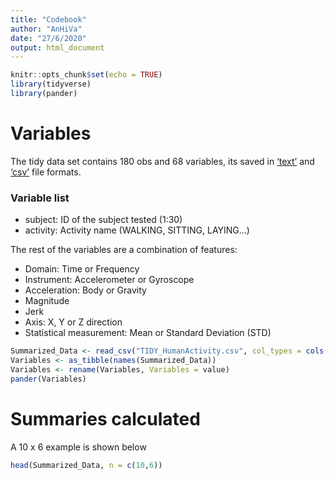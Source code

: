 ```yaml
---
title: "Codebook"
author: "AnHiVa"
date: "27/6/2020"
output: html_document
---
```


```r
knitr::opts_chunk$set(echo = TRUE)
library(tidyverse)
library(pander)
```

# Variables

The tidy data set contains 180 obs and 68 variables, its saved in ['text'](https://github.com/AnHiVa/AnHiVa--Getting-and-Cleaning-Data-Course-Project/blob/master/TIDY_HumanActivity.txt) and ['csv'](https://github.com/AnHiVa/AnHiVa--Getting-and-Cleaning-Data-Course-Project/blob/master/TIDY_HumanActivity.csv) file formats. 

### Variable list

- subject: ID of the subject tested (1:30) 
- activity: Activity name (WALKING, SITTING, LAYING...)

The rest of the variables are a combination of features:

- Domain: Time or Frequency
- Instrument: Accelerometer or Gyroscope
- Acceleration: Body or Gravity
- Magnitude
- Jerk
- Axis: X, Y or Z direction
- Statistical measurement: Mean or Standard Deviation (STD)


```r
Summarized_Data <- read_csv("TIDY_HumanActivity.csv", col_types = cols())
Variables <- as_tibble(names(Summarized_Data))
Variables <- rename(Variables, Variables = value)
pander(Variables)
```

# Summaries calculated

A 10 x 6 example is shown below

```r
head(Summarized_Data, n = c(10,6))
```

